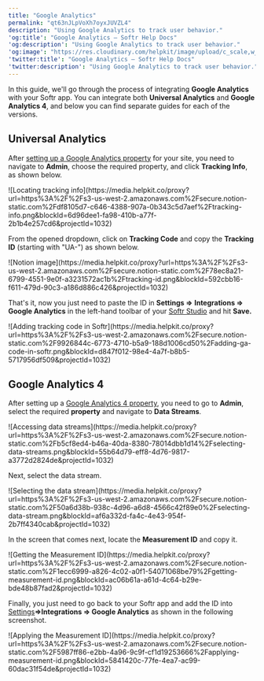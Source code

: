 ```yaml
---
title: "Google Analytics"
permalink: "qt63nJLpVoXh7oyxJUVZL4"
description: "Using Google Analytics to track user behavior."
'og:title': "Google Analytics – Softr Help Docs"
'og:description': "Using Google Analytics to track user behavior."
'og:image': "https://res.cloudinary.com/helpkit/image/upload/c_scale,w_700,q_auto/v1674219840/softrdocs_meta_OG_Image_Url_258f31c013.png"
'twitter:title': "Google Analytics – Softr Help Docs"
'twitter:description': "Using Google Analytics to track user behavior."
---
```

In this guide, we'll go through the process of integrating **Google Analytics** with your Softr app. You can integrate both **Universal Analytics** and **Google Analytics 4**, and below you can find separate guides for each of the versions.

## Universal Analytics

After [setting up a Google Analytics property](https://support.google.com/analytics/answer/10269537?ref_topic=1009620) for your site, you need to navigate to **Admin**, choose the required property, and click **Tracking Info**, as shown below.
<Frame caption="Locating tracking info">![Locating tracking info](https://media.helpkit.co/proxy?url=https%3A%2F%2Fs3-us-west-2.amazonaws.com%2Fsecure.notion-static.com%2Fdf8105d7-c646-4388-907a-0b343c5d7aef%2Ftracking-info.png&blockId=6d96dee1-fa98-410b-a77f-2b1b4e257cd6&projectId=1032)</Frame>

From the opened dropdown, click on **Tracking Code** and copy the **Tracking ID** (starting with "UA-") as shown below.
<Frame>![Notion image](https://media.helpkit.co/proxy?url=https%3A%2F%2Fs3-us-west-2.amazonaws.com%2Fsecure.notion-static.com%2F78ec8a21-6799-4551-9e0f-a3231572ac1b%2Ftracking-id.png&blockId=592cbb16-f611-479d-90c3-a186d886c426&projectId=1032)</Frame>

That's it, now you just need to paste the ID in **Settings =>** **Integrations => Google Analytics**
in the left-hand toolbar of your [Softr Studio](/5315870b0eb4473fb49dd13c97635d67) and hit **Save.**
<Frame caption="Adding tracking code in Softr">![Adding tracking code in Softr](https://media.helpkit.co/proxy?url=https%3A%2F%2Fs3-us-west-2.amazonaws.com%2Fsecure.notion-static.com%2F9926844c-6773-4710-b5a9-188d1006cd50%2Fadding-ga-code-in-softr.png&blockId=d847f012-98e4-4a7f-b8b5-5717956df509&projectId=1032)</Frame>

## Google Analytics 4

After setting up a [Google Analytics 4 property](https://support.google.com/analytics/answer/9304153#zippy=%2Cweb%2Cadd-the-tag-to-a-website-builder-or-cms-hosted-website-eg-wordpress-shopify-etc), you need to go to **Admin**, select the required **property** and navigate to **Data Streams**.
<Frame caption="Accessing data streams">![Accessing data streams](https://media.helpkit.co/proxy?url=https%3A%2F%2Fs3-us-west-2.amazonaws.com%2Fsecure.notion-static.com%2Fb5cf8ed4-b46a-40da-8380-78014dbb1d14%2Fselecting-data-streams.png&blockId=55b64d79-eff8-4d76-9817-a3772d2824de&projectId=1032)</Frame>

Next, select the data stream.
<Frame caption="Selecting the data stream">![Selecting the data stream](https://media.helpkit.co/proxy?url=https%3A%2F%2Fs3-us-west-2.amazonaws.com%2Fsecure.notion-static.com%2F50a6d38b-938c-4d96-a6d8-4566c42f89e0%2Fselecting-data-stream.png&blockId=af6a332d-fa4c-4e43-954f-2b7ff4340cab&projectId=1032)</Frame>

In the screen that comes next, locate the **Measurement ID** and copy it.
<Frame caption="Getting the Measurement ID">![Getting the Measurement ID](https://media.helpkit.co/proxy?url=https%3A%2F%2Fs3-us-west-2.amazonaws.com%2Fsecure.notion-static.com%2F1ecc6999-a826-4c02-a0f1-54071068be79%2Fgetting-measurement-id.png&blockId=ac06b61a-a61d-4c64-b29e-bde48b87fad2&projectId=1032)</Frame>

Finally, you just need to go back to your Softr app and add the ID into [Settings](/application-settings/n3K2UEfpC9BpHgakMzUU5Y/general-settings/7YdGy1J8X2tjJSv8BGvWQU)**⇒Integrations ⇒ Google Analytics** as shown in the following screenshot.
<Frame caption="Applying the Measurement ID">![Applying the Measurement ID](https://media.helpkit.co/proxy?url=https%3A%2F%2Fs3-us-west-2.amazonaws.com%2Fsecure.notion-static.com%2F5987ff86-e2bb-4a96-9c9f-cf1d19253666%2Fapplying-measurement-id.png&blockId=5841420c-77fe-4ea7-ac99-60dac31f54de&projectId=1032)</Frame>